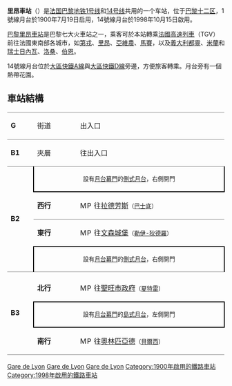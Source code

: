 {{unreferenced|time=2010-07-18T04:18:10+00:00}}
{{Infobox station
| name                = 里昂車站<br />{{lang|fr|Gare de Lyon}}
| symbol_location     = paris
| symbol              = m
| symbol2             = 
| type                = [[巴黎地鐵|巴黎地鐵]]車站
| image               = [[File:Ligne-1-Gare-de-Lyon-1.jpg|300px]]
| alt                 = 
| caption             = 
| other_name          = 
| address             = [[巴黎十二區|巴黎十二區]]狄德羅大道20支號、25號、27號、28號<br>貝西路167號、175號、191號、201號、203號<br>里昂車站（3）
| borough             = [[法蘭西島大區|法蘭西島大區]][[巴黎|巴黎]]
| country             = [[法國|法國]]
| coordinates         = {{coord|48|50|41|N|2|22|26|E|region:FR_scale:2000|format=dms|display=inline,title}}
| owned               = [[巴黎大眾運輸公司|RATP]]
| operator            = [[巴黎大眾運輸公司|RATP]]
| line                = [[巴黎地鐵1號線|巴黎地鐵1號線]]、[[巴黎地鐵14號線|14號線]]
| disabled            = 只限14號線
| zone                = 第1收費區
| opened              = {{plainlist|
* 1900年7月19日<small>（1號線）</small>
* 1998年10月15日<small>（14號線）</small>
}}
| closed              = <!-- {{End date|YYYY|MM|DD|df=y}} -->
| services            = 
| map_type            = France Paris
}}

'''里昂車站'''（{{lang-fr|Gare de Lyon}}）是[[法国|法国]][[巴黎地铁1号线|巴黎地铁1号线]]和[[巴黎地铁14号线|14号线]]共用的一个车站，位于[[巴黎十二区|巴黎十二区]]，1號線月台於1900年7月19日启用，14號線月台於1998年10月15日啟用。

[[巴黎里昂車站|巴黎里昂車站]]是巴黎七大火車站之一，乘客可於本站轉乘[[法國高速列車|法國高速列車]]（TGV）前往法國東南部各城市，如[[第戎|第戎]]、[[里昂|里昂]]、[[亞維農|亞維農]]、[[馬賽|馬賽]]，以及[[義大利|義大利]][[都靈|都靈]]、[[米蘭|米蘭]]和[[瑞士|瑞士]][[日內瓦|日內瓦]]、[[洛桑|洛桑]]、[[伯恩|伯恩]]。

14號線月台位於[[大區快鐵A線|大區快鐵A線]]與[[大區快鐵D線|大區快鐵D線]]旁邊，方便旅客轉乘。月台旁有一個熱帶花園。

== 車站結構 ==
{| border=0 cellspacing=0 cellpadding=3
|style="border-top:solid 1px gray;" width=50 valign=top|'''G'''
|style="border-top:solid 1px gray;" width=100 valign=top|街道
|style="border-top:solid 1px gray;" width=400 valign=top|出入口
|-
|style="border-top:solid 1px gray;" width=50 valign=top|'''B1'''
|style="border-top:solid 1px gray;" width=100 valign=top|夾層
|style="border-top:solid 1px gray;" width=400 valign=top|往出入口
|-
|style="border-top:solid 1px gray;border-bottom:solid 1px gray;" width=50 rowspan=4 valign=top|'''B2'''
|style="border-top:solid 1px gray;border-right:solid 2px black;border-left:solid 2px black;border-bottom:solid 2px black;" colspan=2|<center><small>設有[[月台幕門|月台幕門]]的[[側式月台|側式月台]]，右側開門
|-
|style="border-bottom:solid 1px gray;" width=100|'''西行'''
|style="border-bottom:solid 1px gray;" width=390|{{arrow|L}} [[File:Metro-M.svg|16x16px]][[File:Paris_Metro_1.svg|16x16px]]往[[拉德芳斯站_(巴黎地鐵)|拉德芳斯]]<small>（[[巴士底站|巴士底]]）</small>
|-
|'''東行'''
|{{arrow|R}} [[File:Metro-M.svg|16x16px]][[File:Paris_Metro_1.svg|16x16px]]往[[文森城堡站|文森城堡]]<small>（[[勒伊-狄德羅站|勒伊-狄德羅]]）</small>
|-
|style="border-top:solid 2px black;border-right:solid 2px black;border-left:solid 2px black;border-bottom:solid 1px gray;" colspan=2|<center><small>設有[[月台幕門|月台幕門]]的[[側式月台|側式月台]]，右側開門
|-
|style="border-bottom:solid 1px gray;" width=50 rowspan=4 valign=top|'''B3'''
|-
|width=100|'''北行'''
|width=390|{{arrow|L}} [[File:Metro-M.svg|16x16px]][[File:Paris_m_14_jms.svg|16x16px]]往[[聖旺市政府站|聖旺市政府]]<small>（[[夏特雷站|夏特雷]]）</small>
|-
|style="border-top:solid 2px black;border-right:solid 2px black;border-left:solid 2px black;border-bottom:solid 2px black;" colspan=2|<center><small>設有[[月台幕門|月台幕門]]的[[島式月台|島式月台]]，左側開門</small></center>
|-
|style="border-bottom:solid 1px gray;"|'''南行'''
|style="border-bottom:solid 1px gray;"|{{arrow|R}} [[File:Metro-M.svg|16x16px]][[File:Paris_m_14_jms.svg|16x16px]]往[[奧林匹亞德站|奧林匹亞德]]<small>（[[貝爾西站|貝爾西]]）</small>
|}

{{巴黎地铁1号线}}
{{巴黎地铁14号线}}

[[Category:巴黎地鐵1號線車站|Gare de Lyon]]
[[Category:巴黎地鐵14號線車站|Gare de Lyon]]
[[Category:巴黎十二區地鐵車站|Gare de Lyon]]
[[Category:1900年啟用的鐵路車站|Category:1900年啟用的鐵路車站]]
[[Category:1998年啟用的鐵路車站|Category:1998年啟用的鐵路車站]]